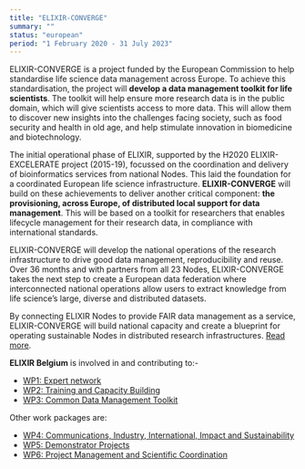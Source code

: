 ```yaml
---
title: "ELIXIR-CONVERGE"
summary: ""
status: "european"
period: "1 February 2020 - 31 July 2023"
---
```


ELIXIR-CONVERGE is a project funded by the European Commission to help standardise life science data management across Europe. To achieve this standardisation, the project will **develop a data management toolkit for life scientists**. The toolkit will help ensure more research data is in the public domain, which will give scientists access to more data. This will allow them to discover new insights into the challenges facing society, such as food security and health in old age, and help stimulate innovation in biomedicine and biotechnology.

The initial operational phase of ELIXIR, supported by the H2020 ELIXIR-EXCELERATE project (2015-19), focussed on the coordination and delivery of bioinformatics services from national Nodes. This laid the foundation for a coordinated European life science infrastructure. **ELIXIR-CONVERGE** will build on these achievements to deliver another critical component: **the provisioning, across Europe, of distributed local support for data management**. This will be based on a toolkit for researchers that enables lifecycle management for their research data, in compliance with international standards.

ELIXIR-CONVERGE will develop the national operations of the research infrastructure to drive good data management, reproducibility and reuse. Over 36 months and with partners from all 23 Nodes, ELIXIR-CONVERGE takes the next step to create a European data federation where interconnected national operations allow users to extract knowledge from life science’s large, diverse and distributed datasets.

By connecting ELIXIR Nodes to provide FAIR data management as a service, ELIXIR-CONVERGE will build national capacity and create a blueprint for operating sustainable Nodes in distributed research infrastructures. [Read more](https://elixir-europe.org/about-us/how-funded/eu-projects/converge).

**ELIXIR Belgium** is involved in and contributing to:-

* [WP1: Expert network](https://elixir-europe.org/about-us/how-funded/eu-projects/converge/wp1)
* [WP2: Training and Capacity Building](https://elixir-europe.org/about-us/how-funded/eu-projects/converge/wp2)
* [WP3: Common Data Management Toolkit](https://elixir-europe.org/about-us/how-funded/eu-projects/converge/wp3)

Other work packages are:

* [WP4: Communications, Industry, International, Impact and Sustainability](https://elixir-europe.org/about-us/how-funded/eu-projects/converge/wp4)
* [WP5: Demonstrator Projects](https://elixir-europe.org/about-us/how-funded/eu-projects/converge/wp5)
* [WP6: Project Management and Scientific Coordination](https://elixir-europe.org/about-us/how-funded/eu-projects/converge/wp6)

